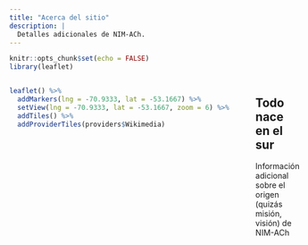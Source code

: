 ```yaml
---
title: "Acerca del sitio"
description: |
  Detalles adicionales de NIM-ACh.
---
```


```r
knitr::opts_chunk$set(echo = FALSE)
library(leaflet)
```

<div style="display: flex; vertical-align: top;" class="l-page">
  <div style="margin-right: 40px">
```r
leaflet() %>% 
  addMarkers(lng = -70.9333, lat = -53.1667) %>% 
  setView(lng = -70.9333, lat = -53.1667, zoom = 6) %>% 
  addTiles() %>% 
  addProviderTiles(providers$Wikimedia)
```
  </div>
 
  <div style="display: block">
## Todo nace en el sur

Información adicional sobre el origen (quizás misión, visión) de NIM-ACh

  </div>
</div>